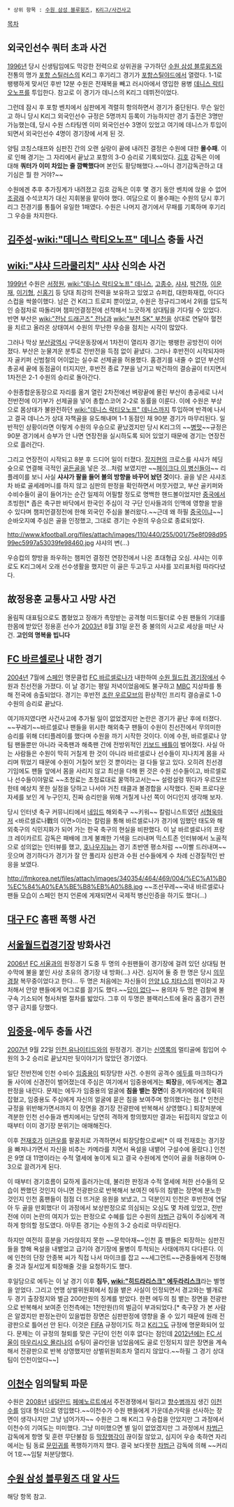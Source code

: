  * 상위 항목 : [[수원 삼성 블루윙즈]], [[K리그/사건사고]]

[[목차]]
== 외국인선수 쿼터 초과 사건 ==
[[1996년]] 당시 신생팀임에도 막강한 전력으로 상위권을 구가하던 [[수원 삼성 블루윙즈]]와 전통의 명가 [[포항 스틸러스]]의 K리그 후기리그 경기가 [[포항스틸야드]]에서 열렸다. 1-1로 팽팽하게 맞서던 후반 12분 수원은 전재복을 빼고 러시아에서 영입한 용병 [[데니스 락티오노프]]를 투입한다. 참고로 이 경기가 데니스의 K리그 데뷔전이었다.

그런데 잠시 후 포항 벤치에서 심판에게 격렬히 항의하면서 경기가 중단된다. 무슨 일인고 하니 당시 K리그 외국인선수 규정은 5명까지 등록이 가능하지만 경기 출전은 3명만 가능했는데, 당시 수원 스타팅엔 이미 외국인선수 3명이 있었고 여기에 데니스가 투입이 되면서 외국인선수 4명이 경기장에 서게 된 것.

양팀 코칭스태프와 심판진 간의 오랜 실랑이 끝에 내려진 결정은 수원에 대한 '''몰수패'''. 이로 인해 경기는 그 자리에서 끝났고 포항의 3-0 승리로 기록되었다. [[김호]] 감독은 이에 대해 '''쿼터가 이미 차있는 줄 깜빡했다'''며 본인도 황당해했다.~~아니 경기감독관하고 대기심은 뭘 한 거야?~~

수원에겐 추후 추가징계가 내려졌고 김호 감독은 이후 몇 경기 동안 벤치에 앉을 수 없어 [[조광래]] 수석코치가 대신 지휘봉을 맡아야 했다. 여담으로 이 몰수패는 수원의 당시 후기리그 전경기를 통틀어 유일한 1패였다. 수원은 나머지 경기에서 무패를 기록하며 후기리그 우승을 차지한다.

== [[김주성]]-[[wiki:"데니스 락티오노프" 데니스]] 충돌 사건 ==

== [[wiki:"샤샤 드라쿨리치" 샤샤]] 신의손 사건 ==
[[1999년]] 수원은 [[서정원]], [[wiki:"데니스 락티오노프" 데니스]], [[고종수]], [[샤샤]], [[박건하]], [[이운재]], [[이기형]], [[신홍기]] 등 당대 최강의 전력을 보유하고 있었고 슈퍼컵, 대한화재컵, 아디다스컵을 싹쓸이했다. 남은 건 K리그 트로피 뿐이었고, 수원은 정규리그에서 2위를 압도적인 승점차로 따돌리며 챔피언결정전에 선착해서 느긋하게 상대팀을 기다릴 수 있었다. 반면 부산은 [[wiki:"전남 드래곤즈" 전남]]과 [[wiki:"부천 SK" 부천]]을 상대로 연달아 혈전을 치르고 올라온 상태여서 수원의 무난한 우승을 점치는 시각이 많았다.

그러나 막상 [[부산광역시]] 구덕운동장에서 1차전이 열리자 경기는 팽팽한 공방전이 이어졌다. 부산은 눈물겨운 분투로 전반전을 득점 없이 끝냈다. 그러나 후반전이 시작되자마자 골키퍼 신범철의 어이없는 실수로 선제골을 허용했다. 홈경기를 내줄 수 없던 부산의 총공세 끝에 동점골이 터지지만, 후반전 종료 7분을 남기고 박건하의 결승골이 터지면서 1차전은 2-1 수원의 승리로 돌아간다.

수원종합운동장으로 자리를 옮겨 열린 2차전에선 벼랑끝에 몰린 부산이 총공세로 나서 전반전에 이기부가 선제골을 넣어 총합스코어 2-2로 동률을 이룬다. 이에 수원은 부상으로 몸상태가 불완전하던 [[wiki:"데니스 락티오노프" 데니스]]까지 투입하며 반격에 나서고 결국 데니스가 상대 자책골을 유도해내며 1-1 동점인 채 90분 경기가 마무리된다. 일반적인 상황이라면 이렇게 수원의 우승으로 끝났겠지만 당시 K리그의 ~~[[병맛]]~~규정은 90분 경기에서 승부가 안 나면 연장전을 실시하도록 되어 있었기 때문에 경기는 연장전으로 흘러간다. 

그리고 연장전이 시작되고 8분 후 드디어 일이 터졌다. [[장지현]]의 크로스를 샤샤가 헤딩슛으로 연결해 극적인 [[골든골]]을 넣은 것...처럼 보였지만 ~~[[페이크다 이 병신들아]]~~ 리플레이를 보니 사실 '''샤샤가 팔을 들어 볼의 방향을 바꾸어 놨던 것'''이다. 골을 넣은 샤샤조차 바로 골세레머니를 하지 않고 심판의 판정을 확인하면서 머뭇거렸고, 부산 골키퍼와 수비수들이 골이 들어가는 순간 일제히 어필할 정도로 명백한 핸드볼이었지만 [[중국]]에서 초빙한[* 좁은 축구판 바닥에서 한국인 주심이 각 구단 인사들과의 인맥에 영향을 받을 수 있다며 챔피언결정전에 한해 외국인 주심을 불러왔다.~~근데 왜 하필 [[중국]]이냐~~] 순바오지예 주심은 골을 인정했고, 그대로 경기는 수원의 우승으로 종료되었다.

http://www.kfootball.org/files/attach/images/110/440/255/001/75e8f098d9599ec5997a53039fe98460.jpg
샤샤의 변(...)

우승컵의 향방을 좌우하는 챔피언 결정전 연장전에서 나온 초대형급 오심. 샤샤는 이후로도 K리그에서 오래 선수생활을 했지만 이 골은 두고두고 샤샤를 꼬리표처럼 따라다녔다. 

== 故정용훈 교통사고 사망 사건 ==
올림픽 대표팀으로도 뽑혔었고 장래가 촉망받는 공격형 미드필더로 수원 팬들의 기대를 한몸에 받았던 정용훈 선수가 [[2003년]] 8월 31일 운전 중 불의의 사고로 세상을 떠난 사건. '''고인의 명복을 빕니다'''

== [[FC 바르셀로나]] 내한 경기 ==
[[2004년]] 7월에 [[스페인]] 명문클럽 [[FC 바르셀로나]]가 내한하여 [[수원 월드컵 경기장]]에서 수원과 친선전을 가졌다. 이 날 경기는 평일 저녁이었음에도 불구하고 [[문화방송|MBC]] 지상파를 통해 전국에 송출되었다. 경기는 후반전 [[조란 우르모브]]의 환상적인 프리킥 결승골로 1-0 수원의 승리로 끝났다.

여기까지였다면 사건사고에 추가될 일이 없었겠지만 논란은 경기가 끝난 후에 터졌다. ~~꾸레기~~바르셀로나 팬들을 위시한 해외축구 팬들이 수원이 친선전에서 무의미한 승리를 위해 더티플레이를 했다며 수원을 까기 시작한 것이다. 이에 수원, 바르셀로나 양 팀 팬들뿐만 아니라 국축팬과 해축팬 간에 전방위적인 [[키보드 배틀]]이 벌어졌다. 사실 아는 사람들은 수원이 딱히 거칠게 한 것이 아니라 바르셀로나 선수들이 지나치게 몸을 사리며 뛰었기 때문에 수원이 거칠어 보인 것 뿐이라는 걸 다들 알고 있다. 오히려 친선경기임에도 팬들 앞에서 몸을 사리지 않고 최선을 다해 뛴 것은 수원 선수들이고, 바르셀로나 선수들이야말로 ~~초청료는 초청료대로 꿀꺽하고서는~~ 설렁설렁 뛰다가 우르모브한테 예상치 못한 실점을 당하고 나서야 거친 태클과 볼경합을 시작했다. 진짜 프로다운 자세를 보인 게 누구인지, 진짜 승리만을 위해 거칠게 나선 쪽이 어디인지 생각해 보자.

당시 인터넷 축구 커뮤니티에서 [[네임드]] 해외축구 ~~키워~~ 칼럼니스트였던 [[서형욱]]마저 <바르셀로나戰의 이면>이라는 칼럼을 통해 바르셀로나가 경기에 임했던 태도와 해외축구의 식민지화가 되어 가는 한국 축구의 현실을 비판했다. 이 날 바르셀로나의 프랑크 레이카르트 감독은 패배에 크게 불쾌한 기색을 드러내며 믹스트존 인터뷰에서 노골적으로 성의없는 인터뷰를 했고, [[호나우지뉴]]는 경기 초반엔 평소처럼 ~~이빨 드러내며~~웃으며 경기하다가 경기가 잘 안 풀리자 심판과 수원 선수들에게 수 차례 신경질적인 반응을 보였다.

http://fmkorea.net/files/attach/images/340354/464/469/004/%EC%A1%B0%EC%84%A0%EA%BE%B8%EB%A0%88.jpg
~~조선꾸레~~국내 바르셀로나 팬들 모습이 스페인 현지 언론에 게재되면서 국제적 병신인증을 하기도 했다(...)

== [[대구 FC]] 홈팬 폭행 사건 ==

== [[서울월드컵경기장]] 방화사건 ==
[[2006년]] [[FC 서울]]과의 원정경기 도중 두 명의 수원팬들이 경기장에 걸려 있던 상대팀 현수막에 불을 붙인 사상 초유의 경기장 내 방화(...) 사건. 심지어 둘 중 한 명은 당시 [[의무경찰]] 복무중이었다고 한다... 두 명은 처음에는 자신들이 [[안양 LG 치타스]]의 팬이라고 자처해서 안양 팬들에게 어그로를 끌기도 했다.~~[[답이 없다]]~~ 용의자 두 명은 검찰에 불구속 기소되어 형사처벌 절차를 밟았다. 그후 이 두명은 블랙리스트에 올라 홈경기 관전 영구 금지를 당했다. 

== [[임중용]]-에두 충돌 사건 ==
[[2007년]] 9월 22일 [[인천 유나이티드]]와의 원정경기. 경기는 [[신영록]]의 멀티골에 힘입어 수원의 3-2 승리로 끝났지만 뒷이야기가 많았던 경기였다.

일단 전반전에 인천 수비수 [[임중용]]이 퇴장당한 사건. 수원의 공격수 [[에두]]를 마크하다가 둘 사이에 신경전이 벌어졌는데 주심은 여기에서 임중용에게는 '''퇴장'''을, 에두에게는 '''경고''' 판정을 내린다. 문제는 에두가 임중용의 얼굴에 '''침을 뱉는 장면'''이 중계카메라에 정확히 잡혔고, 임중용도 주심에게 자신의 얼굴에 묻은 침을 보여주며 항의했다는 점.[* 인천은 규정을 위반해가면서까지 이 장면을 경기장 전광판에 반복해서 상영했다.] 퇴장처분에 격분한 인천 선수들과 벤치에서는 당연히 격하게 항의했지만 결과는 뒤집히지 않았고 이 때부터 이미 경기장 분위기는 애매해진다.

이후 [[전재호]]가 [[이관우]]를 팔꿈치로 가격하면서 퇴장당함으로써[* 이 때 전재호는 경기장을 빠져나가면서 자신을 비추는 카메라를 치면서 욕설을 내뱉어 구설수에 올랐다.] 인천은 9명 대 11명이라는 수적 열세에 놓이게 되고 결국 수원에게 연이어 골을 허용하며 0-3으로 끌려가게 된다. 

이 때부터 경기흐름이 묘하게 흘러가는데, 불리한 판정과 수적 열세에 처한 선수들의 모습이 짠했던 것인지 아니면 전광판으로 반복해서 보여진 에두의 침뱉는 장면에 분노한 것인지 인천 홈팬들이 점점 더 뜨거운 응원을 보냈고, 그 덕분인지 인천은 후반전에 연달아 두 골을 만회했다! 이 과정에서 보상판정으로 의심되는 오심도 몇 차례 있었고, 전반전에 이미 논란의 여지가 있는 판정으로 수혜를 입은 수원의 [[차범근]] 감독이 주심에게 격하게 항의할 정도였다. 아무튼 경기는 수원의 3-2 승리로 마무리된다.

하지만 여전히 흥분을 가라앉히지 못한 ~~문학아재~~인천 홈 팬들은 퇴장하는 심판진들을 향해 욕설을 내뱉었고 급기야 경기장에 물병이 투척되는 사태에까지 다다른다. 이에 인천의 단장 안종복 씨가 직접 나서 마이크를 잡고 ~~세그먼트~~관중들에게 진정해줄 것과 질서있게 퇴장해줄 것을 요청하기도 했다.

후일담으로 에두는 이 날 경기 이후 '''침두, [[wiki:"히드라리스크" 에두라리스크]]'''라는 별명을 얻었다. 그리고 연맹 상벌위원회에서 침을 뱉은 사실이 인정되면서 경고와는 별개로 두 경기 출장정지와 벌금 200만원의 징계를 받았다. 한편 에두의 침 뱉는 장면을 전광판으로 반복해서 보여준 인천측에는 1천만원(!)의 벌금이 부과되었다.[* 축구장 가 본 사람은 알겠지만 판정논란이 있을법한 장면은 심판판정에 영향을 줄 수 있기 때문에 원래 전광판으로 틀어선 안 된다. 이것은 [[FIFA]] 규정이기도 하고 [[K리그]]도 규정에 명문화되어 있다. 문제는 이 규정의 철퇴를 맞은 구단이 인천 이후 없다는 점인데 [[2012년]]에는 [[FC 서울]]이 [[마우리시오 몰리나]]의 슈팅이 골라인을 넘었음에도 골로 인정되지 않은 장면을 계속해서 전광판으로 반복 상영했지만 상벌위원회조차 열리지 않았다.~~하필 그 경기 상대팀이 인천이었다~~]
== [[이천수]] 임의탈퇴 파문 ==
수원은 [[2008년]] [[네덜란드]] [[페예노르트]]에서 주전경쟁에서 밀리고 [[향수병]]까지 생긴 [[이천수]]를 임대 형식으로 영입했다.~~이천수가 수원 팬들에게 가운데손가락을 선사하는 장면이 생각나지만 그냥 넘어가자~~ 수원은 그 해 K리그 우승컵을 안았지만 그 과정에서 이천수의 기여도는 미미했다. 그냥 미미했으면 별 일이 없었겠지만 그 과정에서 [[차범근]] 감독에게 항명 및 훈련 무단불참 등 [[막장]]행각이 끊이질 않았고, 심지어 우승 축하연 자리에서는 팀 동료 [[문민귀]]를 폭행하기까지 했다. 결국 보다못한 [[차범근]] 감독에 의해 ~~커리어 1호~~임탈 처분당했다.

== [[수원 삼성 블루윙즈 대 알 사드]] ==
해당 항목 참고.
